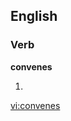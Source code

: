 
==English==

===Verb===
'''convenes'''

# {{third-person singular of|[[convene]]}}

[[vi:convenes]]